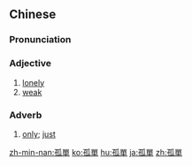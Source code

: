 {{also|孤单}}
==Chinese==
{{zh-forms|s=孤单}}

===Pronunciation===
{{zh-pron
|m=gūdān
|c=gu1 daan1
|h=pfs=kû-tân
|mn=xm,zz,tw:ko͘-toaⁿ/qz,twv:ko͘-tan
|w=1ku te
|cat=a,mn:adv
}}

===Adjective===
{{zh-adj}}

# [[lonely]]
# [[weak]]

===Adverb===
{{zh-adv}}

# {{lb|zh|Min Nan}} [[only]]; [[just]]

{{zh-cat|Advanced}}

[[zh-min-nan:孤單]]
[[ko:孤單]]
[[hu:孤單]]
[[ja:孤單]]
[[zh:孤單]]